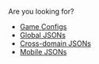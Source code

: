 {{Disambiguation}}
Are you looking for?
*[[Game Configs]]
*[[Global JSONs]]
*[[Cross-domain JSONs]]
*[[Mobile JSONs]]